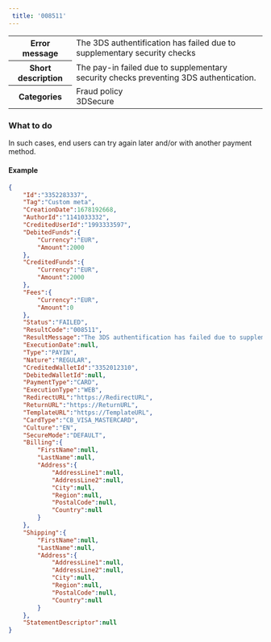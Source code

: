 ---  
 title: '008511'  
---  
  
<table>
    <tbody>
        <tr>
            <th scope="row"><strong>Error message</strong></th>
            <td>The 3DS authentification has failed due to supplementary security checks</td>
        </tr>
        <tr>
            <th scope="row"><strong>Short description</strong></th>
            <td>The pay-in failed due to supplementary security checks preventing 3DS authentication.</td>
        </tr>
        <tr>
            <th scope="row"><strong>Categories</strong></th>
            <td>  
<div class="label">Fraud policy</div>  
<div class="label">3DSecure</div>
</td>
        </tr>
    </tbody>
</table>  

### What to do  

In such cases, end users can try again later and/or with another payment method.  

#### Example  
```json API Response
{
    "Id":"3352283337",
    "Tag":"Custom meta",
    "CreationDate":1678192668,
    "AuthorId":"1141033332",
    "CreditedUserId":"1993333597",
    "DebitedFunds":{
        "Currency":"EUR",
        "Amount":2000
    },
    "CreditedFunds":{
        "Currency":"EUR",
        "Amount":2000
    },
    "Fees":{
        "Currency":"EUR",
        "Amount":0
    },
    "Status":"FAILED",
    "ResultCode":"008511",
    "ResultMessage":"The 3DS authentification has failed due to supplementary security checks",
    "ExecutionDate":null,
    "Type":"PAYIN",
    "Nature":"REGULAR",
    "CreditedWalletId":"3352012310",
    "DebitedWalletId":null,
    "PaymentType":"CARD",
    "ExecutionType":"WEB",
    "RedirectURL":"https://RedirectURL",
    "ReturnURL":"https://ReturnURL",
    "TemplateURL":"https://TemplateURL",
    "CardType":"CB_VISA_MASTERCARD",
    "Culture":"EN",
    "SecureMode":"DEFAULT",
    "Billing":{
        "FirstName":null,
        "LastName":null,
        "Address":{
            "AddressLine1":null,
            "AddressLine2":null,
            "City":null,
            "Region":null,
            "PostalCode":null,
            "Country":null
        }
    },
    "Shipping":{
        "FirstName":null,
        "LastName":null,
        "Address":{
            "AddressLine1":null,
            "AddressLine2":null,
            "City":null,
            "Region":null,
            "PostalCode":null,
            "Country":null
        }
    },
    "StatementDescriptor":null
}
```